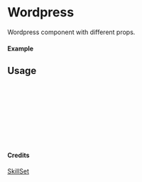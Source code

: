 
<Meta of={Wordpress} title="SkillSet/Wordpress" />

# Wordpress

Wordpress component with different props.

#### Example

<Canvas of={Wordpress.Primary} />

## Usage

```ts
import { Wordpress } from "yadl-ui";

const Example = () => {
  return (
      <Wordpress />
  );
};

export default Example;
```

#### Credits
[SkillSet](https://skillicons.dev)
